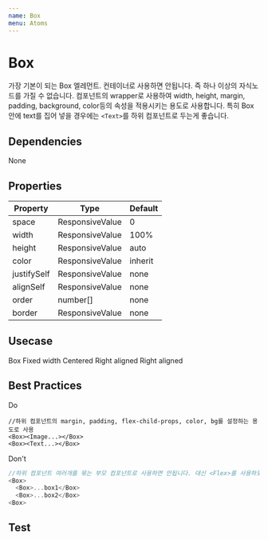 ```yaml
---
name: Box
menu: Atoms
---
```



# Box

가장 기본이 되는 Box 엘레먼트. 컨테이너로 사용하면 안됩니다. 즉 하나 이상의 자식노드를 가질 수 없습니다.
컴포넌트의 wrapper로 사용하여 width, height, margin, padding, background, color등의 속성을 적용시키는 용도로 사용합니다.
특히 Box안에 text를 집어 넣을 경우에는 `<Text>`를 하위 컴포넌트로 두는게 좋습니다.

## Dependencies
<App>
<Flex>
<Chip bg="blue.deep" color="#FFF">None</Chip>
</Flex>
</App>

## Properties

|Property|Type|Default|
|-|-|-|
|space|ResponsiveValue|0|
|width|ResponsiveValue|100%|
|height|ResponsiveValue|auto|
|color|ResponsiveValue|inherit|
|justifySelf|ResponsiveValue|none|
|alignSelf|ResponsiveValue|none|
|order|number[]|none|
|border|ResponsiveValue|none|


## Usecase

<Playground>
  <App>
    <Flex flexDirection="column">
      <Box m={2} p={2} color="#FFF" bg="blue.dark">Box</Box>
      <Box m={2} p={2} color="#FFF" bg="black.standard" width="300px">Fixed width</Box>
      <Box m={2} p={2} color="#FFF" bg="black.standard" width="300px" alignSelf="center">Centered</Box>
      <Box m={2} p={2} color="#FFF" bg="black.standard" width="300px" ml="auto">Right aligned</Box>
      <Box m={2} p={2} color="black.standard" width="300px" alignSelf="center" border="1px solid blue">Right aligned</Box>
    </Flex>
  </App>
</Playground>

## Best Practices

<App>
  <Chip bg="#00AA00"color="#FFF" width="100px">Do</Chip>
</App>

```javascrip
//하위 컴포넌트의 margin, padding, flex-child-props, color, bg를 설정하는 용도로 사용 
<Box><Image...></Box>
<Box><Text...></Box>
```

<App>
  <Chip bg="#AA0000"color="#FFF" width="100px">Don't</Chip>
</App>

```javascript
//하위 컴포넌트 여러개를 묶는 부모 컴포넌트로 사용하면 안됩니다. 대신 <Flex>를 사용하도록 합니다. 
<Box>
  <Box>...box1</Box>
  <Box>...box2</Box>
<Box>
```

## Test